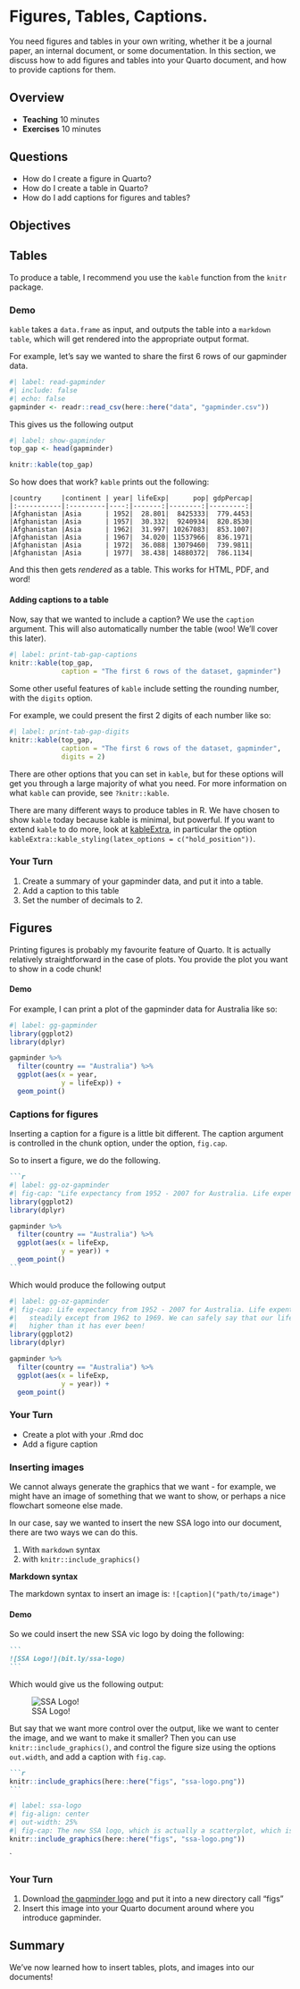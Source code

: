 # Figures, Tables, Captions.

You need figures and tables in your own writing, whether it be a journal paper, an internal document, or some documentation. In this section, we discuss how to add figures and tables into your Quarto document, and how to provide captions for them.

## Overview

* **Teaching** 10 minutes
* **Exercises** 10 minutes

## Questions

* How do I create a figure in Quarto?
* How do I create a table in Quarto?
* How do I add captions for figures and tables?

## Objectives

## Tables

To produce a table, I recommend you use the `kable` function from the `knitr` package.

### Demo {.demo}

`kable` takes a `data.frame` as input, and outputs the table into a `markdown table`, which will get rendered into the appropriate output format.

For example, let's say we wanted to share the first 6 rows of our gapminder data.

```r
#| label: read-gapminder
#| include: false
#| echo: false
gapminder <- readr::read_csv(here::here("data", "gapminder.csv"))
```

This gives us the following output

```r
#| label: show-gapminder
top_gap <- head(gapminder)

knitr::kable(top_gap)
```

So how does that work? `kable` prints out the following:

```
|country     |continent | year| lifeExp|      pop| gdpPercap|
|:-----------|:---------|----:|-------:|--------:|---------:|
|Afghanistan |Asia      | 1952|  28.801|  8425333|  779.4453|
|Afghanistan |Asia      | 1957|  30.332|  9240934|  820.8530|
|Afghanistan |Asia      | 1962|  31.997| 10267083|  853.1007|
|Afghanistan |Asia      | 1967|  34.020| 11537966|  836.1971|
|Afghanistan |Asia      | 1972|  36.088| 13079460|  739.9811|
|Afghanistan |Asia      | 1977|  38.438| 14880372|  786.1134|
```

And this then gets _rendered_ as a table. This works for HTML, PDF, and word! 

#### Adding captions to a table

Now, say that we wanted to include a caption? We use the `caption` argument. This will also automatically number the table (woo! We'll cover this later).

```r
#| label: print-tab-gap-captions
knitr::kable(top_gap,
             caption = "The first 6 rows of the dataset, gapminder")
```

Some other useful features of `kable` include setting the rounding number, with the `digits` option.

For example, we could present the first 2 digits of each number like so:

```r
#| label: print-tab-gap-digits
knitr::kable(top_gap,
             caption = "The first 6 rows of the dataset, gapminder",
             digits = 2)
```

There are other options that you can set in `kable`, but for these options will get you through a large majority of what you need. For more information on what `kable` can provide, see `?knitr::kable`.

There are many different ways to produce tables in R. We have chosen to show `kable` today because kable is minimal, but powerful. If you want to extend `kable` to do more, look at [kableExtra](https://cran.r-project.org/web/packages/kableExtra/index.html), in particular the option `kableExtra::kable_styling(latex_options = c("hold_position"))`.

### Your Turn {.exercise}

1. Create a summary of your gapminder data, and put it into a table.
1. Add a caption to this table
1. Set the number of decimals to 2.

## Figures

Printing figures is probably my favourite feature of Quarto. It is actually relatively straightforward in the case of plots. You provide the plot you want to show in a code chunk!

#### Demo {.demo}

For example, I can print a plot of the gapminder data for Australia like so:

```r
#| label: gg-gapminder
library(ggplot2)
library(dplyr)

gapminder %>%
  filter(country == "Australia") %>%
  ggplot(aes(x = year,
             y = lifeExp)) + 
  geom_point()

```

### Captions for figures {.demo}

Inserting a caption for a figure is a little bit different. The caption argument is controlled in the chunk option, under the option, `fig.cap`.

So to insert a figure, we do the following.

````markdown
```r
#| label: gg-oz-gapminder
#| fig-cap: "Life expectancy from 1952 - 2007 for Australia. Life expentancy increases steadily except from 1962 to 1969. We can safely say that our life expectancy is higher than it has ever been!"
library(ggplot2)
library(dplyr)

gapminder %>%
  filter(country == "Australia") %>%
  ggplot(aes(x = lifeExp,
             y = year)) + 
  geom_point()
```
````

Which would produce the following output

```r
#| label: gg-oz-gapminder
#| fig-cap: Life expectancy from 1952 - 2007 for Australia. Life expentancy increases
#|   steadily except from 1962 to 1969. We can safely say that our life expectancy is
#|   higher than it has ever been!
library(ggplot2)
library(dplyr)

gapminder %>%
  filter(country == "Australia") %>%
  ggplot(aes(x = lifeExp,
             y = year)) + 
  geom_point()
```

### Your Turn {.exercise}

* Create a plot with your .Rmd doc
* Add a figure caption

### Inserting images

We cannot always generate the graphics that we want - for example, we might have an image of something that we want to show, or perhaps a nice flowchart someone else made.

In our case, say we wanted to insert the new SSA logo into our document, there are two ways we can do this.

1. With `markdown` syntax
1. with `knitr::include_graphics()`

**Markdown syntax**

The markdown syntax to insert an image is: `![caption]("path/to/image")`

#### Demo {.demo}

So we could insert the new SSA vic logo by doing the following:

````markdown
```
![SSA Logo!](bit.ly/ssa-logo)
```
````

Which would give us the following output:

![SSA Logo!](figs/ssa-logo.png)

But say that we want more control over the output, like we want to center the image, and we want to make it smaller? Then you can use `knitr::include_graphics()`, and control the figure size using the options `out.width`, and add a caption with `fig.cap`.

````markdown
```r
knitr::include_graphics(here::here("figs", "ssa-logo.png"))
```
````

```r
#| label: ssa-logo
#| fig-align: center
#| out-width: 25%
#| fig-cap: The new SSA logo, which is actually a scatterplot, which is super neat!
knitr::include_graphics(here::here("figs", "ssa-logo.png"))
```

`

### Your Turn {.exercise}

1. Download [the gapminder logo](https://www.gapminder.org/wp-content/themes/gapminder2/images/gapminder-logo.svg) and put it into a new directory call "figs"
1. Insert this image into your Quarto document around where you introduce gapminder.

## Summary

We've now learned how to insert tables, plots, and images into our documents!

<!-- - `pander` -->
<!-- - `xtable` -->
<!-- - `kableExtra` -->
<!-- - the list goes on! -->
<!-- - https://github.com/ropenscilabs/packagemetrics -->
<!-- - https://ropensci.org/blog/blog/2017/06/27/packagemetrics -->
